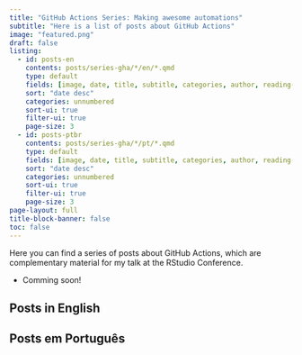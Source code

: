 ```yaml
---
title: "GitHub Actions Series: Making awesome automations"
subtitle: "Here is a list of posts about GitHub Actions"
image: "featured.png"
draft: false
listing:
  - id: posts-en
    contents: posts/series-gha/*/en/*.qmd
    type: default
    fields: [image, date, title, subtitle, categories, author, reading-time]  
    sort: "date desc"
    categories: unnumbered
    sort-ui: true
    filter-ui: true
    page-size: 3
  - id: posts-ptbr
    contents: posts/series-gha/*/pt/*.qmd
    type: default
    fields: [image, date, title, subtitle, categories, author, reading-time]  
    sort: "date desc"
    categories: unnumbered
    sort-ui: true
    filter-ui: true
    page-size: 3    
page-layout: full
title-block-banner: false
toc: false
---
```


Here you can find a series of posts about GitHub Actions, which are complementary material for my talk at the RStudio Conference.

-   Comming soon!


## Posts in English

::: {#posts-en}
:::

## Posts em Português

::: {#posts-ptbr}
:::



